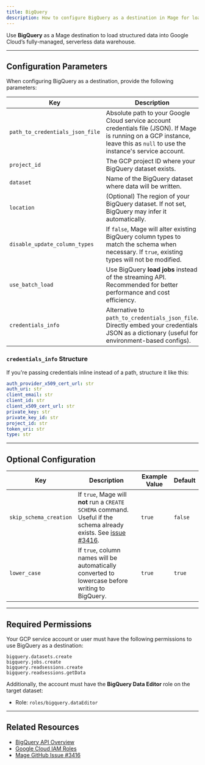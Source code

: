 ```yaml
---
title: BigQuery
description: How to configure BigQuery as a destination in Mage for loading data into your Google Cloud BigQuery datasets.
---
```


Use **BigQuery** as a Mage destination to load structured data into Google Cloud’s fully-managed, serverless data warehouse.

---

## Configuration Parameters

When configuring BigQuery as a destination, provide the following parameters:

| Key                          | Description                                                                                                                                                                                                                              | Example Value                                  | Required |
|------------------------------|------------------------------------------------------------------------------------------------------------------------------------------------------------------------------------------------------------------------------------------|------------------------------------------------|----------|
| `path_to_credentials_json_file` | Absolute path to your Google Cloud service account credentials file (JSON). If Mage is running on a GCP instance, leave this as `null` to use the instance's service account.                                                     | `/path/to/credentials.json`                    | ✅        |
| `project_id`                 | The GCP project ID where your BigQuery dataset exists.                                                                                                                                                                                   | `example_project`                              | ✅        |
| `dataset`                    | Name of the BigQuery dataset where data will be written.                                                                                                                                                                                 | `example_dataset`                              | ✅        |
| `location`                   | (Optional) The region of your BigQuery dataset. If not set, BigQuery may infer it automatically.                                                                                                                                        | `us-west1`                                     | ❌        |
| `disable_update_column_types`| If `false`, Mage will alter existing BigQuery column types to match the schema when necessary. If `true`, existing types will not be modified.                                                                                          | `false` (default)                              | ❌        |
| `use_batch_load`             | Use BigQuery **load jobs** instead of the streaming API. Recommended for better performance and cost efficiency.                                                                                                                         | `true` (default)                               | ❌        |
| `credentials_info`           | Alternative to `path_to_credentials_json_file`. Directly embed your credentials JSON as a dictionary (useful for environment-based configs).                                                                                             | See structure below                            | ❌        |

### `credentials_info` Structure

If you're passing credentials inline instead of a path, structure it like this:

```yaml
auth_provider_x509_cert_url: str
auth_uri: str
client_email: str
client_id: str
client_x509_cert_url: str
private_key: str
private_key_id: str
project_id: str
token_uri: str
type: str
```
---

## Optional Configuration

| Key               | Description                                                                                                                   | Example Value | Default |
|-------------------|-------------------------------------------------------------------------------------------------------------------------------|---------------|---------|
| `skip_schema_creation` | If `true`, Mage will **not** run a `CREATE SCHEMA` command. Useful if the schema already exists. See [issue #3416](https://github.com/mage-ai/mage-ai/issues/3416). | `true`        | `false` |
| `lower_case`      | If `true`, column names will be automatically converted to lowercase before writing to BigQuery.                             | `true`        | `true`  |

---

## Required Permissions

Your GCP service account or user must have the following permissions to use BigQuery as a destination:

```text
bigquery.datasets.create
bigquery.jobs.create
bigquery.readsessions.create
bigquery.readsessions.getData
```
Additionally, the account must have the **BigQuery Data Editor** role on the target dataset:

- Role: `roles/bigquery.dataEditor`

---

## Related Resources

- [BigQuery API Overview](https://cloud.google.com/bigquery/docs/reference/rest)
- [Google Cloud IAM Roles](https://cloud.google.com/bigquery/docs/access-control)
- [Mage GitHub Issue #3416](https://github.com/mage-ai/mage-ai/issues/3416)
